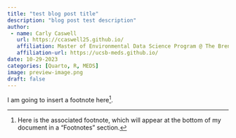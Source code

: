 ```yaml
---
title: "test blog post title"
description: "blog post test description"
author:
 - name: Carly Caswell
   url: https://ccaswell25.github.io/
   affiliation: Master of Environmental Data Science Program @ The Bren School (UCSB) & The National Center for Ecological Analysis & Synthesis
   affiliation-url: https://ucsb-meds.github.io/
date: 10-29-2023
categories: [Quarto, R, MEDS] 
image: preview-image.png
draft: false 
---
```


I am going to insert a footnote here[^1].

[^1]: Here is the associated footnote, which will appear at the bottom of my document in a "Footnotes" section.
